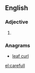 ==English==

===Adjective===
{{head|en|adjective}}

# {{obsolete spelling of|careful|lang=en}}

===Anagrams===
* [[leaf curl#English|leaf curl]]

[[el:carefull]]
